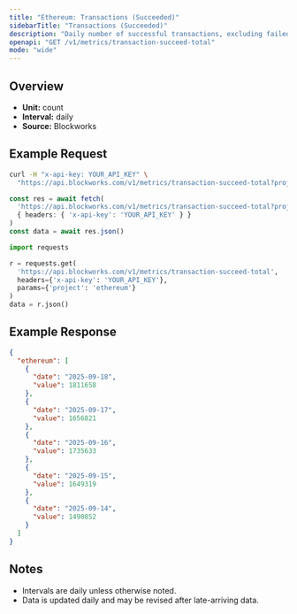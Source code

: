 ```yaml
---
title: "Ethereum: Transactions (Succeeded)"
sidebarTitle: "Transactions (Succeeded)"
description: "Daily number of successful transactions, excluding failed transactions."
openapi: "GET /v1/metrics/transaction-succeed-total"
mode: "wide"
---
```


## Overview

- **Unit:** count
- **Interval:** daily
- **Source:** Blockworks

## Example Request

<CodeGroup>

```bash cURL
curl -H "x-api-key: YOUR_API_KEY" \
  "https://api.blockworks.com/v1/metrics/transaction-succeed-total?project=ethereum"
```

```typescript TypeScript
const res = await fetch(
  'https://api.blockworks.com/v1/metrics/transaction-succeed-total?project=ethereum',
  { headers: { 'x-api-key': 'YOUR_API_KEY' } }
)
const data = await res.json()
```

```python Python
import requests

r = requests.get(
  'https://api.blockworks.com/v1/metrics/transaction-succeed-total',
  headers={'x-api-key': 'YOUR_API_KEY'},
  params={'project': 'ethereum'}
)
data = r.json()
```

</CodeGroup>

## Example Response

```json
{
  "ethereum": [
    {
      "date": "2025-09-18",
      "value": 1811658
    },
    {
      "date": "2025-09-17",
      "value": 1656821
    },
    {
      "date": "2025-09-16",
      "value": 1735633
    },
    {
      "date": "2025-09-15",
      "value": 1649319
    },
    {
      "date": "2025-09-14",
      "value": 1490852
    }
  ]
}
```

## Notes
- Intervals are daily unless otherwise noted.
- Data is updated daily and may be revised after late-arriving data.